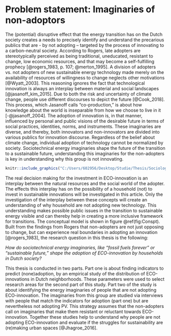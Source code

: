 # Problem statement: Imaginaries of non-adoptors
The (potential) disruptive effect that the energy transition has on the Dutch society creates a needs to precisely identify and understand the precarious publics that are - by not adopting – targeted by the process of innovating to a carbon-neutral society. According to Rogers, late adopters are stereotypically perceived as being traditional, uneducated, resistant to change, low economic resources, and that may become a self-fulfilling prophecy [@rogers_1983, p. 107; @merton_1995]. A division of adopters vs. not adopters of new sustainable energy technology made merely on the availability of resources of willingness to change neglects other motivations [@Wyatt_2003]. This reasoning ignores the fact that technological innovation is always an interplay between material and social landscapes [@jasanoff_kim_2015]. Due to both the risk and uncertainty of climate change, people use different discourses to depict the future [@Cook_2018]. This process, which Jasanoff calls "co-production," is about how knowledge about the world is inseparable from how we choose to live in it [-@jasanoff_2004]. The adoption of innovation is, in that manner, influenced by personal and public visions of the desirable future in terms of social practices, identities, norms, and instruments. These imaginaries are diverse, and thereby, both innovators and non-innovators are divided into various publics for innovation discourse. 
Regardless of the belief about climate change, individual adoption of technology cannot be normalized by society. Sociotechnical energy imaginaries shape the future of the transition to a sustainable future, understanding this imaginaries for the non-adopters is key in understanding why this group is not innovating. 
```{r Conspt, fig.cap = "Conceptual model for adoption of sustainable technology", fig.align = "center", out.width = '80%'}
knitr::include_graphics("C:/Users/602956/Desktop/Studie/Thesis/Sociology thesis/fig/ConceptueelModel.png", dpi = 108)
```
The real decision making for the investment in ECO-innovation is an interplay between the natural resources and the social world of the adopter. The effects this interplay has on the possibility of a household (not) to invest in sustainable innovations will be investigated in this article. Only the investigation of the interplay between these concepts will create an understanding of why household are not adopting new technology. This understanding makes possible public issues in the transition to sustainable energy visible and can thereby help in creating a more inclusive framework for transitions. The conceptual model is shown in figure \@ref(fig:Conspt). Built from the findings from Rogers that non-adopters are not just opposing to change, but can experience real boundaries in adopting an innovation [@rogers_1983], the research question in this thesis is the following:

_How do sociotechnical energy imaginaries, like "fossil fuels forever" or "sustainable future," shape the adoption of ECO-innovation by households in Dutch society?_

This thesis is conducted in two parts. Part one is about finding indicators to predict (none)adoption, by an empirical study of the distribution of ECO-innovations in Dutch neighborhoods. These parameters were used to select research areas for the second part of this study. Part two of the study is about identifying the energy imaginaries of people that are not adopting ECO-innovation. The imaginaries from this group are studied via interviews with people that match the indicators for adoption (part one) but are nevertheless not adopting PV. This strategy assumes that the non-adopters call on imaginaries that make them resistant or reluctant towards ECO-innovation. Together these studies help to understand why people are not adopting ECO-innovation and evaluate if the struggles for sustainability are (re)making urban spaces [@Jhagroe_2016].